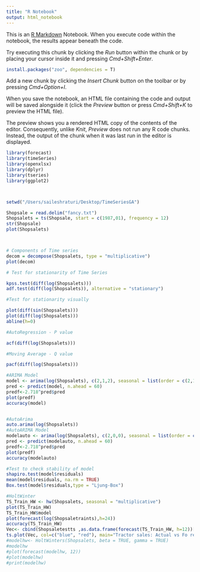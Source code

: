 ```yaml
---
title: "R Notebook"
output: html_notebook
---
```


This is an [R Markdown](http://rmarkdown.rstudio.com) Notebook. When you execute code within the notebook, the results appear beneath the code. 

Try executing this chunk by clicking the *Run* button within the chunk or by placing your cursor inside it and pressing *Cmd+Shift+Enter*. 

```r
install.packages("zoo", dependencies = T)
```

Add a new chunk by clicking the *Insert Chunk* button on the toolbar or by pressing *Cmd+Option+I*.

When you save the notebook, an HTML file containing the code and output will be saved alongside it (click the *Preview* button or press *Cmd+Shift+K* to preview the HTML file). 

The preview shows you a rendered HTML copy of the contents of the editor. Consequently, unlike *Knit*, *Preview* does not run any R code chunks. Instead, the output of the chunk when it was last run in the editor is displayed.

```r
library(forecast)
library(timeSeries)
library(openxlsx)
library(dplyr)
library(tseries)
library(ggplot2)




```

```r

setwd("/Users/saileshraturi/Desktop/TimeSeriesGA")

Shopsale = read.delim("fancy.txt")
Shopsalets = ts(Shopsale, start = c(1987,01), frequency = 12)
str(Shopsale)
plot(Shopsalets) 




```

```r
# Components of Time series
decom = decompose(Shopsalets, type = "multiplicative")
plot(decom)

```

```r
# Test for stationarity of Time Series

kpss.test(diff(log(Shopsalets)))
adf.test(diff(log(Shopsalets)), alternative = "stationary")
```
```r
#Test for stationarity visually

plot(diff(sin(Shopsalets)))
plot(diff(log(Shopsalets)))
abline(h=0)
```

```r
#AutoRegression - P value

acf(diff(log(Shopsalets)))

```

```r
#Moving Average - Q value

pacf(diff(log(Shopsalets)))
```

```r
#ARIMA Model
model <- arima(log(Shopsalets), c(2,1,2), seasonal = list(order = c(2,1,2), period = 12))
pred <- predict(model, n.ahead = 60)
predf<-2.718^pred$pred
plot(predf)
accuracy(model)



```
```r
#AutoArima
auto.arima(log(Shopsalets))
#AutoARIMA Model
modelauto <- arima(log(Shopsalets), c(2,0,0), seasonal = list(order = c(0,1,1), period = 12))
pred <- predict(modelauto, n.ahead = 60)
predf<-2.718^pred$pred
plot(predf)
accuracy(modelauto)


```

```r
#Test to check stability of model
shapiro.test(model$residuals)
mean(model$residuals, na.rm = TRUE)
Box.test(model$residuals,type = "Ljung-Box")
```

```r
#HoltWinter
TS_Train_HW <- hw(Shopsalets, seasonal = "multiplicative")
plot(TS_Train_HW)
TS_Train_HW$model
plot(forecast(log(Shopsaletraints),h=24))
accuracy(TS_Train_HW)
Vec<- cbind(Shopsaletestts ,as.data.frame(forecast(TS_Train_HW, h=12))[,1])
ts.plot(Vec, col=c("blue", "red"), main="Tractor sales: Actual vs Fo recast")
#modelhw<- HoltWinters(Shopsalets, beta = TRUE, gamma = TRUE)
#modelhw
#plot(forecast(modelhw, 12))
#plot(modelhw)
#print(modelhw)
```

